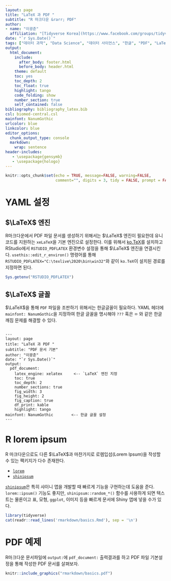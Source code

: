 ```yaml
---
layout: page
title: "LaTeX 과 PDF "
subtitle: "R 마크다운 &rarr; PDF"
author:
- name: "이광춘"
  affiliation: "[Tidyverse Korea](https://www.facebook.com/groups/tidyverse/)"
date: "`r Sys.Date()`"
tags: ["데이터 과학", "Data Science", "데이터 사이언스", "한글", "PDF", "LaTeX", "작업흐름", "R마크다운"]
output:
  html_document: 
    include:
      after_body: footer.html
      before_body: header.html
    theme: default
    toc: yes
    toc_depth: 2
    toc_float: true
    highlight: tango
    code_folding: show
    number_section: true
    self_contained: false
bibliography: bibliography_latex.bib
csl: biomed-central.csl
mainfont: NanumGothic
urlcolor: blue
linkcolor: blue
editor_options: 
  chunk_output_type: console
  markdown: 
    wrap: sentence
header-includes:
   - \usepackage{gensymb}
   - \usepackage{hologo}
---
```


```r
knitr::opts_chunk$set(echo = TRUE, message=FALSE, warning=FALSE,
                      comment="", digits = 3, tidy = FALSE, prompt = FALSE, fig.align = 'center')
```

```{=html}
<style>
div.blue { background-color:#e6f0ff; border-radius: 5px; padding: 10px;}
</style>
```

# YAML 설정 {#basic-yaml-setting}

## $\LaTeX$ 엔진 {#latex-engine}

R마크다운에서 PDF 파일 문서를 생성하기 위해서는 $\LaTeX$ 엔진이 필요한데 유니코드를 지원하는 `xeLaTeX`을 기본 엔진으로 설정한다.
이를 위해서 [ko.TeX](http://project.ktug.org/ko.TeX/)를 설치하고 RStudio에서 `RSTUDIO_PDFLATEX` 환경변수 설정을 통해 $\LaTeX$ 엔진을 연결시킨다.
`usethis::edit_r_environ()` 명령어를 통해 `RSTUDIO_PDFLATEX="C:\texlive\2020\bin\win32"`와 같이 `ko.TeX`이 설치된 경로를 지정하면 된다.

```r
Sys.getenv("RSTUDIO_PDFLATEX")
```

## $\LaTeX$ 글꼴 {#latex-font}

$\LaTeX$을 통해 `PDF` 파일을 조판하기 위해서는 한글글꼴이 필요하다. 
YAML 헤더에 `mainfont: NanumGothic`을 지정하여 한글 글꼴을 명시해야 `???` 혹은 `ㅁ` 와 같은 한글깨짐 문제를 해결할 수 있다.

<pre><code>
---
layout: page
title: "LaTeX 과 PDF "
subtitle: "PDF 문서 기본"
author: "이광춘"
date: "`r Sys.Date()`"
output:
  pdf_document: 
    latex_engine: xelatex     <-- `LaTeX` 엔진 지정
    toc: true
    toc_depth: 2  
    number_sections: true
    fig_width: 3
    fig_height: 2
    fig_caption: true
    df_print: kable
    highlight: tango
mainfont: NanumGothic        <-- 한글 글꼴 설정
---
</code></pre>

# R lorem ipsum {#basic-lorem-ipsum}

R 마크다운으로도 다른 $\LaTeX$과 마찬가지로 로렘입섬(Lorem Ipsum)을 작성할 수 있는 팩키지가 다수 존재한다.

- [`lorem`](https://github.com/gadenbuie/lorem)
- [`shinipsum`](https://github.com/ThinkR-open/shinipsum)

[`shinipsum`](https://github.com/ThinkR-open/shinipsum)은 특히 샤이니 앱을 개발할 때 빠르게 기능을 구현하는데 도움을 준다.
`lorem::ipsum()` 기능도 좋지만, `shinipsum::random_*()` 함수를 사용하게 되면 텍스트는 물론이고 표, 모형, `ggplot`, 이미지 등을 빠르게 문서에 Shiny 앱에 넣을 수가 있다.

```r
library(tidyverse)
cat(readr::read_lines('rmarkdown/basics.Rmd'), sep = '\n')
```


# PDF 예제 {#pdf-rmarkdown}

R마크다운 문서파일에 `output:`에  `pdf_document:` 출력결과를 하고 PDF 파일 기본설정을 통해 작성한 PDF 문서를 살펴보자.


```r
knitr::include_graphics("rmarkdown/basics.pdf")
```

